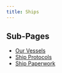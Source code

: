 ```yaml
---
title: Ships
---
```


## Sub-Pages
-   [Our Vessels](https://pifsc-protected-species-division.github.io/PMNM-ARCamps-Manual/content/OurVessels.html)
-   [Ship Protocols](https://pifsc-protected-species-division.github.io/PMNM-ARCamps-Manual/content/ShipProtocols.html)
-   [Ship Paperwork](https://pifsc-protected-species-division.github.io/PMNM-ARCamps-Manual/content/ShipPaperwork.html)
